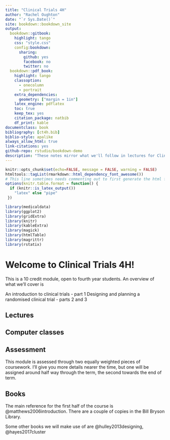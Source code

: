 ```yaml
--- 
title: "Clinical Trials 4H"
author: "Rachel Oughton"
date: "`r Sys.Date()`"
site: bookdown::bookdown_site
output: 
  bookdown::gitbook:
    highlight: tango
    css: "style.css"
    config:bookdown:
      sharing:
        github: yes
        facebook: no
        twitter: no
  bookdown::pdf_book:
    highlight: tango
    classoption:
      - onecolumn
      - portrait
    extra_dependencies: 
      geometry: ["margin = 1in"]
    latex_engine: pdflatex
    toc: true
    keep_tex: yes
    citation_package: natbib
    df_print: kable
documentclass: book
bibliography: [ct4h.bib]
biblio-style: apalike
always_allow_html: true
link-citations: yes
github-repo: rstudio/bookdown-demo
description: "These notes mirror what we'll follow in lectures for Clinical Trials 4H. If you have any questions or notice any errors, please email me (Rachel Oughton)."
---
```


```r
knitr::opts_chunk$set(echo=FALSE, message = FALSE, warning = FALSE)
htmltools::tagList(rmarkdown::html_dependency_font_awesome())
# This line sometimes needs commenting out to first generate the html file
options(knitr.table.format = function() {
  if (knitr::is_latex_output())
    "latex" else "pipe"
 })
```

```r
library(medicaldata)
library(ggplot2)
library(gridExtra)
library(knitr)
library(kableExtra)
library(magick)
library(htmlTable)
library(magrittr)
library(rstatix)
```

# Welcome to Clinical Trials 4H! {-}

This is a 10 credit module, open to fourth year students. 
An overview of what we'll cover is

An introduction to clinical trials - part 1
Designing and planning a randomised clinical trial - parts 2 and 3

## Lectures {-}


## Computer classes {-}


## Assessment {-}

This module is assessed through two equally weighted pieces of coursework. I'll give you more details nearer the time, but one will be assigned around half way through the term, the second towards the end of term.

## Books {-}

The main reference for the first half of the course is @matthews2006introduction. There are a couple of copies in the Bill Bryson Library.

Some other books we will make use of are @hulley2013designing, @hayes2017cluster





